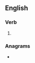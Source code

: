 ==English==

===Verb===
{{head|en|verb form}}

# {{en-past of|slite}}

===Anagrams===
* {{anagrams|en|delist|desilt|idlest|lestid|listed|silted|stiled|telsid|tildes}}